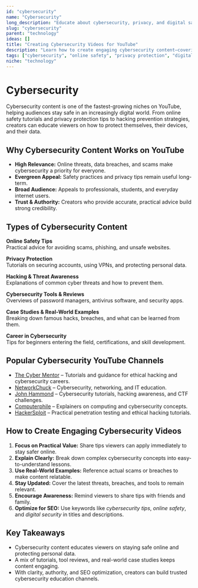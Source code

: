 ```yaml
---
id: "cybersecurity"
name: "Cybersecurity"
long_description: "Educate about cybersecurity, privacy, and digital safety practices"
slug: "cybersecurity"
parent: "technology"
ideas: []
title: "Creating Cybersecurity Videos for YouTube"
description: "Learn how to create engaging cybersecurity content—covering online safety, privacy protection, hacking prevention, and digital security awareness."
tags: ["cybersecurity", "online safety", "privacy protection", "digital security", "hacking prevention", "cyber threats", "internet safety tips"]
niche: "technology"
---
```


# Cybersecurity

Cybersecurity content is one of the fastest-growing niches on YouTube, helping audiences stay safe in an increasingly digital world. From online safety tutorials and privacy protection tips to hacking prevention strategies, creators can educate viewers on how to protect themselves, their devices, and their data.

## Why Cybersecurity Content Works on YouTube

- **High Relevance:** Online threats, data breaches, and scams make cybersecurity a priority for everyone.  
- **Evergreen Appeal:** Safety practices and privacy tips remain useful long-term.  
- **Broad Audience:** Appeals to professionals, students, and everyday internet users.  
- **Trust & Authority:** Creators who provide accurate, practical advice build strong credibility.  
 
## Types of Cybersecurity Content

**Online Safety Tips**  
Practical advice for avoiding scams, phishing, and unsafe websites.  

**Privacy Protection**  
Tutorials on securing accounts, using VPNs, and protecting personal data.  

**Hacking & Threat Awareness**  
Explanations of common cyber threats and how to prevent them.  

**Cybersecurity Tools & Reviews**  
Overviews of password managers, antivirus software, and security apps.  

**Case Studies & Real-World Examples**  
Breaking down famous hacks, breaches, and what can be learned from them.  

**Career in Cybersecurity**  
Tips for beginners entering the field, certifications, and skill development.  

## Popular Cybersecurity YouTube Channels

- [The Cyber Mentor](https://www.youtube.com/@TheCyberMentor) – Tutorials and guidance for ethical hacking and cybersecurity careers.  
- [NetworkChuck](https://www.youtube.com/@NetworkChuck) – Cybersecurity, networking, and IT education.  
- [John Hammond](https://www.youtube.com/@_JohnHammond) – Cybersecurity tutorials, hacking awareness, and CTF challenges.  
- [Computerphile](https://www.youtube.com/@Computerphile) – Explainers on computing and cybersecurity concepts.  
- [HackerSploit](https://www.youtube.com/@HackerSploit) – Practical penetration testing and ethical hacking tutorials.  

## How to Create Engaging Cybersecurity Videos

1. **Focus on Practical Value:** Share tips viewers can apply immediately to stay safer online.  
2. **Explain Clearly:** Break down complex cybersecurity concepts into easy-to-understand lessons.  
3. **Use Real-World Examples:** Reference actual scams or breaches to make content relatable.  
4. **Stay Updated:** Cover the latest threats, breaches, and tools to remain relevant.  
5. **Encourage Awareness:** Remind viewers to share tips with friends and family.  
6. **Optimize for SEO:** Use keywords like *cybersecurity tips*, *online safety*, and *digital security* in titles and descriptions.  

## Key Takeaways

- Cybersecurity content educates viewers on staying safe online and protecting personal data.  
- A mix of tutorials, tool reviews, and real-world case studies keeps content engaging.  
- With clarity, authority, and SEO optimization, creators can build trusted cybersecurity education channels.  
